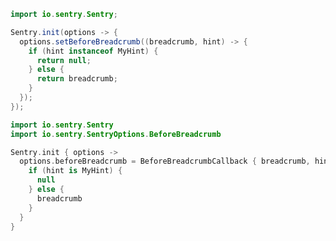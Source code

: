 ```java {tabTitle: Java}
import io.sentry.Sentry;

Sentry.init(options -> {
  options.setBeforeBreadcrumb((breadcrumb, hint) -> {
    if (hint instanceof MyHint) {
      return null;
    } else {
      return breadcrumb;
    }
  });
});
```

```kotlin {tabTitle: Kotlin}
import io.sentry.Sentry
import io.sentry.SentryOptions.BeforeBreadcrumb

Sentry.init { options ->
  options.beforeBreadcrumb = BeforeBreadcrumbCallback { breadcrumb, hint ->
    if (hint is MyHint) {
      null
    } else {
      breadcrumb
    }
  }
}
```
